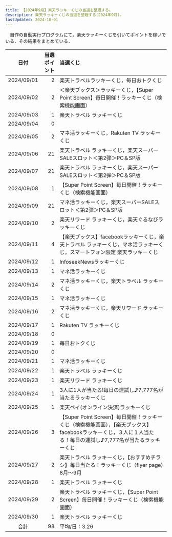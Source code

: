 ```yaml
---
title: 【2024年9月】楽天ラッキーくじの当選を整理する。
description: 楽天ラッキーくじの当選を整理する(2024年9月)。
lastUpdated: 2024-10-01
---
```


　自作の自動実行プログラムにて，楽天ラッキーくじを引いてポイントを稼いでいる．その結果をまとめている．
<LinkCard
  title="楽天ラッキーくじを完全自動でクリック！【楽天ポイ活ジャーニー】"
  description="note上で自動クリックプログラムを販売しています．"
  href="https://note.com/tomohikoseven/n/n416ade99ebed"
/>

| 日付 | 当選ポイント | 当選くじ |
| :---: | ---: | :--- |
| 2024/09/01 | 2 | 楽天トラベルラッキーくじ，毎日おトクくじ |
| 2024/09/02 | 2 | ＜楽天ブックス＞ラッキーくじ，【Super Point Screen】毎日開催！ラッキーくじ（検索機能画面）|
| 2024/09/03 | 1 | 楽天トラベル ラッキーくじ |
| 2024/09/04 | 0 | |
| 2024/09/05 | 2 | マネ活ラッキーくじ，Rakuten TV ラッキーくじ |
| 2024/09/06 | 21 | 楽天トラベル ラッキーくじ，楽天スーパーSALEスロット＜第2弾＞PC＆SP版 |
| 2024/09/07 | 21 | 楽天トラベル ラッキーくじ，楽天スーパーSALEスロット＜第2弾＞PC＆SP版 |
| 2024/09/08 | 1 | 【Super Point Screen】毎日開催！ラッキーくじ（検索機能画面） |
| 2024/09/09 | 21 | マネ活ラッキーくじ，楽天スーパーSALEスロット＜第2弾＞PC＆SP版 |
| 2024/09/10 | 2 | 楽天リワード ラッキーくじ，楽天ぐるなびラッキーくじ |
| 2024/09/11 | 4 | 【楽天ブックス】facebookラッキーくじ，楽天トラベル ラッキーくじ，マネ活ラッキーくじ，スマートフォン限定 楽天ラッキーくじ |
| 2024/09/12 | 1 | InfoseekNewsラッキーくじ |
| 2024/09/13 | 1 | マネ活ラッキーくじ |
| 2024/09/14 | 2 | マネ活ラッキーくじ，楽天トラベル ラッキーくじ |
| 2024/09/15 | 1 | マネ活ラッキーくじ |
| 2024/09/16 | 2 | マネ活ラッキーくじ，楽天リワード ラッキーくじ |
| 2024/09/17 | 1 | Rakuten TV ラッキーくじ |
| 2024/09/18 | 0 |  |
| 2024/09/19 | 1 | 毎日おトクくじ |
| 2024/09/20 | 0 |  |
| 2024/09/21 | 1 | マネ活ラッキーくじ |
| 2024/09/22 | 1 | 楽天トラベル ラッキーくじ |
| 2024/09/23 | 1 | 楽天リワード ラッキーくじ |
| 2024/09/24 | 1 | 3人に1人が当たる!毎日の運試し♪7,777名が当たるラッキーくじ |
| 2024/09/25 | 1 | 楽天ペイ(オンライン決済)ラッキーくじ |
| 2024/09/26 | 3 | 【Super Point Screen】毎日開催！ラッキーくじ（検索機能画面），【楽天ブックス】facebookラッキーくじ，３人に１人当たる！毎日の運試し♪7,777名が当たるラッキーくじ |
| 2024/09/27 | 2 | 楽天トラベル ラッキーくじ，【おすすめチラシ】毎日当たる！ラッキーくじ（flyer page）8月〜9月 |
| 2024/09/28 | 1 | 楽天トラベル ラッキーくじ |
| 2024/09/29 | 2 | 楽天トラベル ラッキーくじ，【Super Point Screen】毎日開催！ラッキーくじ（検索機能画面） |
| 2024/09/30 | 1 | 楽天トラベル ラッキーくじ |
| 合計 | 98 | 平均/日：3.26 |



